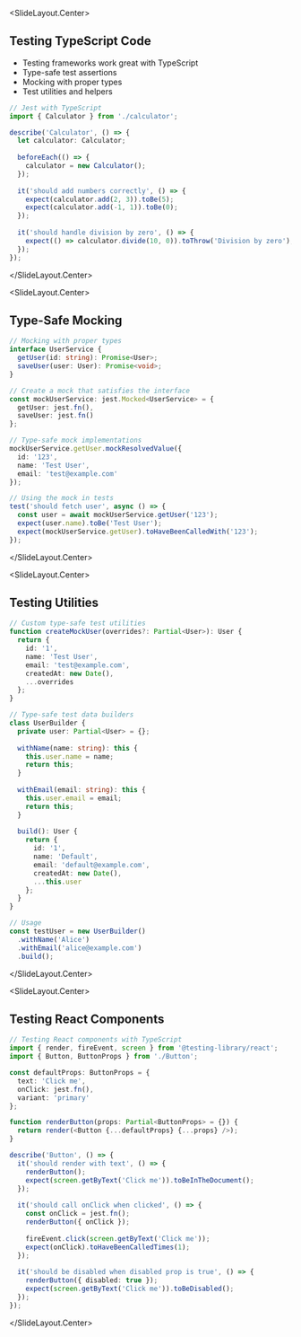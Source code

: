
<SlideLayout.Center>
## Testing TypeScript Code

- Testing frameworks work great with TypeScript
- Type-safe test assertions
- Mocking with proper types
- Test utilities and helpers

```typescript
// Jest with TypeScript
import { Calculator } from './calculator';

describe('Calculator', () => {
  let calculator: Calculator;
  
  beforeEach(() => {
    calculator = new Calculator();
  });
  
  it('should add numbers correctly', () => {
    expect(calculator.add(2, 3)).toBe(5);
    expect(calculator.add(-1, 1)).toBe(0);
  });
  
  it('should handle division by zero', () => {
    expect(() => calculator.divide(10, 0)).toThrow('Division by zero');
  });
});
```
</SlideLayout.Center>

<SlideLayout.Center>
## Type-Safe Mocking

```typescript
// Mocking with proper types
interface UserService {
  getUser(id: string): Promise<User>;
  saveUser(user: User): Promise<void>;
}

// Create a mock that satisfies the interface
const mockUserService: jest.Mocked<UserService> = {
  getUser: jest.fn(),
  saveUser: jest.fn()
};

// Type-safe mock implementations
mockUserService.getUser.mockResolvedValue({
  id: '123',
  name: 'Test User',
  email: 'test@example.com'
});

// Using the mock in tests
test('should fetch user', async () => {
  const user = await mockUserService.getUser('123');
  expect(user.name).toBe('Test User');
  expect(mockUserService.getUser).toHaveBeenCalledWith('123');
});
```
</SlideLayout.Center>

<SlideLayout.Center>
## Testing Utilities

```typescript
// Custom type-safe test utilities
function createMockUser(overrides?: Partial<User>): User {
  return {
    id: '1',
    name: 'Test User',
    email: 'test@example.com',
    createdAt: new Date(),
    ...overrides
  };
}

// Type-safe test data builders
class UserBuilder {
  private user: Partial<User> = {};
  
  withName(name: string): this {
    this.user.name = name;
    return this;
  }
  
  withEmail(email: string): this {
    this.user.email = email;
    return this;
  }
  
  build(): User {
    return {
      id: '1',
      name: 'Default',
      email: 'default@example.com',
      createdAt: new Date(),
      ...this.user
    };
  }
}

// Usage
const testUser = new UserBuilder()
  .withName('Alice')
  .withEmail('alice@example.com')
  .build();
```
</SlideLayout.Center>

<SlideLayout.Center>
## Testing React Components

```typescript
// Testing React components with TypeScript
import { render, fireEvent, screen } from '@testing-library/react';
import { Button, ButtonProps } from './Button';

const defaultProps: ButtonProps = {
  text: 'Click me',
  onClick: jest.fn(),
  variant: 'primary'
};

function renderButton(props: Partial<ButtonProps> = {}) {
  return render(<Button {...defaultProps} {...props} />);
}

describe('Button', () => {
  it('should render with text', () => {
    renderButton();
    expect(screen.getByText('Click me')).toBeInTheDocument();
  });
  
  it('should call onClick when clicked', () => {
    const onClick = jest.fn();
    renderButton({ onClick });
    
    fireEvent.click(screen.getByText('Click me'));
    expect(onClick).toHaveBeenCalledTimes(1);
  });
  
  it('should be disabled when disabled prop is true', () => {
    renderButton({ disabled: true });
    expect(screen.getByText('Click me')).toBeDisabled();
  });
});
```
</SlideLayout.Center>